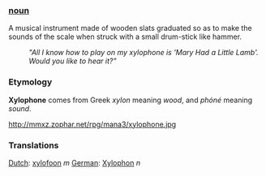 === [[noun]] ===

A musical instrument made of wooden slats graduated so as to make the sounds of the scale when struck with a small drum-stick like hammer.

:'' "All I know how to play on my xylophone is 'Mary Had a Little Lamb'. Would you like to hear it?" ''

=== Etymology ===
'''Xylophone''' comes from Greek ''xylon'' meaning ''wood'', and ''phóné'' meaning ''sound''.

http://mmxz.zophar.net/rpg/mana3/xylophone.jpg

===Translations===

[[Dutch]]: [[xylofoon]] ''m''
[[German]]: [[Xylophon]] ''n''